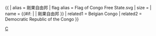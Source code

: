 {{ {{{1<noinclude>|country showdata</noinclude>}}}
| alias = 剛果自由邦
| flag alias = Flag of Congo Free State.svg
| size = {{{size|}}}
| name = {{#if: {{{name|}}} | {{{name|}}} | 剛果自由邦 }}
<noinclude>
| related1 = Belgian Congo
| related2 = Democratic Republic of the Congo
</noinclude>
}}<noinclude>
[[Category:已不存在國家資料模板|C]]
</noinclude>